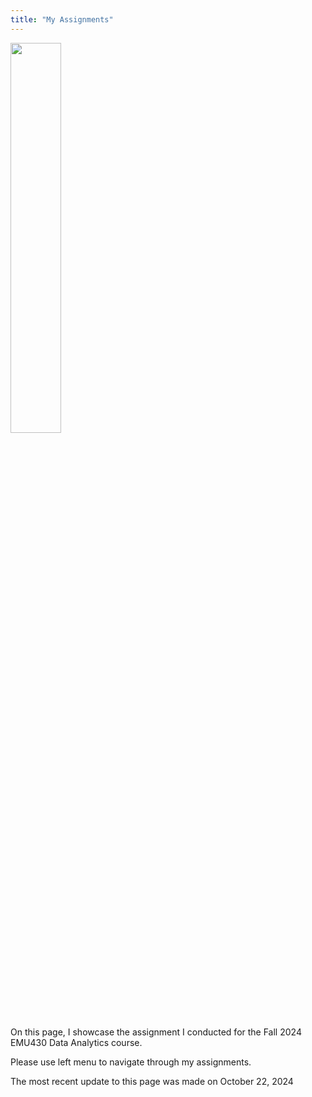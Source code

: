 ```yaml
---
title: "My Assignments"
---
```

![](docs/kowalski-analysis-thinking.gif){fig-align="center" width="40%"}

On this page, I showcase the assignment I conducted for the Fall 2024 EMU430 Data Analytics course.

Please use left menu to navigate through my assignments.

The most recent update to this page was made on October 22, 2024
